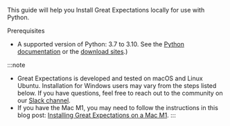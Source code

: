 <!--

---Import---
<Preface />

---Header---
preface
-->

This guide will help you Install Great Expectations locally for use with Python.

Prerequisites

- A supported version of Python: 3.7 to 3.10. See the [Python documentation](https://www.python.org/doc/) or the [download sites](https://www.python.org/downloads/).)


:::note
- Great Expectations is developed and tested on macOS and Linux Ubuntu. Installation for Windows users may vary from the steps listed below. If you have questions, feel free to reach out to the community on our [Slack channel](https://greatexpectationstalk.slack.com/join/shared_invite/zt-sugx45gn-SFe_ucDBbfi0FZC0mRNm_A#/shared-invite/email).
- If you have the Mac M1, you may need to follow the instructions in this blog post: [Installing Great Expectations on a Mac M1](https://greatexpectations.io/blog/installing-great-expectations-on-a-mac-m1).
:::

